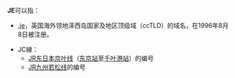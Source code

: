 {{线路名消歧义}}
'''JE'''可以指：
*[[.je|.je]]，英国海外领地泽西岛国家及地区顶级域（ccTLD）的域名，在1996年8月8日被注册。
{{線路名消歧義}}
*JC線：
** [[JR东日本|JR东日本]][[京叶线|京叶线]]（[[东京站|东京站]]至[[千叶港站|千叶港站]]）的编号
** [[JR九州|JR九州]][[若松线|若松线]]的编号

{{disambig|cat=二字拉丁字母縮寫消歧義}}